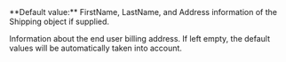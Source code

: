 
  

  

  
<ResponseField name="Billing" type="string">
**Default value:** FirstName, LastName, and Address information of the Shipping object if supplied.

Information about the end user billing address. If left empty, the default values will be automatically taken into account.   

<Expandable title="properties">  
<FirstNameResponse />  
  
<LastNameResponse />  
  
<Address2Response />  
  

</Expandable> 
</ResponseField>